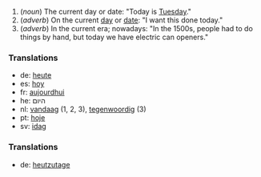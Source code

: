# (''noun'') The current day or date: "Today is [[Tuesday]]."
# (''adverb'') On the current [[day]] or [[date]]: "I want this done today."
# (''adverb'') In the current era; nowadays: "In the 1500s, people had to do things by hand, but today we have electric can openers."

===Translations===
*de: [[heute]]
*es: [[hoy]]
*fr: [[aujourdhui]]
*he: היום
*nl: [[vandaag]] (1, 2, 3), [[tegenwoordig]] (3)
*pt: [[hoje]]
*sv: [[idag]]

===Translations===
*de: [[heutzutage]]